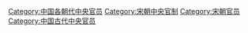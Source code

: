 [[Category:中国各朝代中央官员|Category:中国各朝代中央官员]]
[[Category:宋朝中央官制|Category:宋朝中央官制]]
[[Category:宋朝官员|Category:宋朝官员]]
[[Category:中国古代中央官员|Category:中国古代中央官员]]